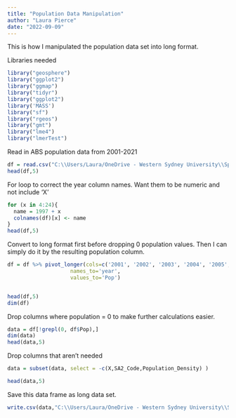```yaml
---
title: "Population Data Manipulation"
author: "Laura Pierce"
date: "2022-09-09"
---
```


This is how I manipulated the population data set into long format.

Libraries needed
```r
library("geosphere")
library("ggplot2")
library("ggmap")
library("tidyr")
library("ggplot2")
library('MASS')
library("sf")
library("rgeos")
library("gmt")
library("lme4")
library("lmerTest")
```

Read in ABS population data from 2001-2021
```r
df = read.csv("C:\\Users/Laura/OneDrive - Western Sydney University\\Spring 2022\\Mathematics Project\\Data Sets (Need to organise)\\population_mod.csv")
head(df,5)
```

For loop to correct the year column names. Want them to be numeric and not include 'X'
```r
for (x in 4:24){
  name = 1997 + x
  colnames(df)[x] <- name
}
head(df,5)
```

Convert to long format first before dropping 0 population values. Then I can simply do it by the resulting population column.


```r
df = df %>% pivot_longer(cols=c('2001', '2002', '2003', '2004', '2005', '2006', '2007', '2008', '2009', '2010',  '2011', '2012', '2013', '2014', '2015', '2016', '2017', '2018', '2019', '2020', '2021'),
                    names_to='year',
                    values_to='Pop')


head(df,5)
dim(df)
```


Drop columns where population = 0 to make further calculations easier.
```r
data = df[!grepl(0, df$Pop),]
dim(data)
head(data,5)
```
Drop columns that aren't needed
```r
data = subset(data, select = -c(X,SA2_Code,Population_Density) )
```

```r
head(data,5)
```

Save this data frame as long data set.
```r
write.csv(data,"C:\\Users/Laura/OneDrive - Western Sydney University\\Spring 2022\\Mathematics Project\\Data Sets (Need to organise)\\populationLong.csv", row.names = FALSE)
```




